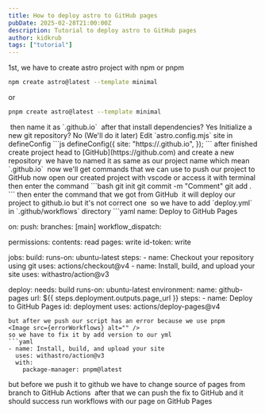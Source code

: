 ```yaml
---
title: How to deploy astro to GitHub pages
pubDate: 2025-02-28T21:00:00Z
description: Tutorial to deploy astro to GitHub pages
author: kidkrub
tags: ["tutorial"]
---
```




1st, we have to create astro project with npm or pnpm

```bash
npm create astro@latest --template minimal
```
or
```bash
pnpm create astro@latest --template minimal
```

<Image src={projectTerminal} alt="" />
then name it as `<username>.github.io`
<Image src={terminalFinished} alt="" />
after that install dependencies? Yes  
Initialize a new git repository? No (We'll do it later)  
Edit `astro.config.mjs` site in defineConfig
```js
defineConfig({
  site: "https://<username>.github.io",
});
```
after finished create project head to [GitHub](https://github.com) and create a new repository  
<Image src={createRepository} alt="" />
we have to named it as same as our project name which mean `<username>.github.io`
<Image src={createdRepository} alt="" />
now we'll get commands that we can use to push our project to GitHub  
now open our created project with vscode or access it with terminal
then enter the command
```bash
git init
git commit -m "Comment"
git add .
```
then enter the command that we got from GitHub
<Image src={projectToGitHub} alt="" />
it will deploy our project to github.io but it's not correct one
<Image src={githubioView} alt="" />
so we have to add `deploy.yml` in `.github/workflows` directory
```yaml
name: Deploy to GitHub Pages

on:
  push:
    branches: [main]
  workflow_dispatch:

permissions:
  contents: read
  pages: write
  id-token: write

jobs:
  build:
    runs-on: ubuntu-latest
    steps:
      - name: Checkout your repository using git
        uses: actions/checkout@v4
      - name: Install, build, and upload your site
        uses: withastro/action@v3

  deploy:
    needs: build
    runs-on: ubuntu-latest
    environment:
      name: github-pages
      url: ${{ steps.deployment.outputs.page_url }}
    steps:
      - name: Deploy to GitHub Pages
        id: deployment
        uses: actions/deploy-pages@v4
```
but after we push our script has an error because we use pnpm
<Image src={errorWorkflows} alt="" />
so we have to fix it by add version to our yml
```yaml
- name: Install, build, and upload your site
  uses: withastro/action@v3
  with:
    package-manager: pnpm@latest
```
but before we push it to github we have to change source of pages from branch to GitHub Actions
<Image src={changeDeploy} alt="" />
after that we can push the fix to GitHub and it should success run workflows with our page on GitHub Pages
<Image src={successWorkflows} alt="" />
<Image src={finishedioView} alt="" />